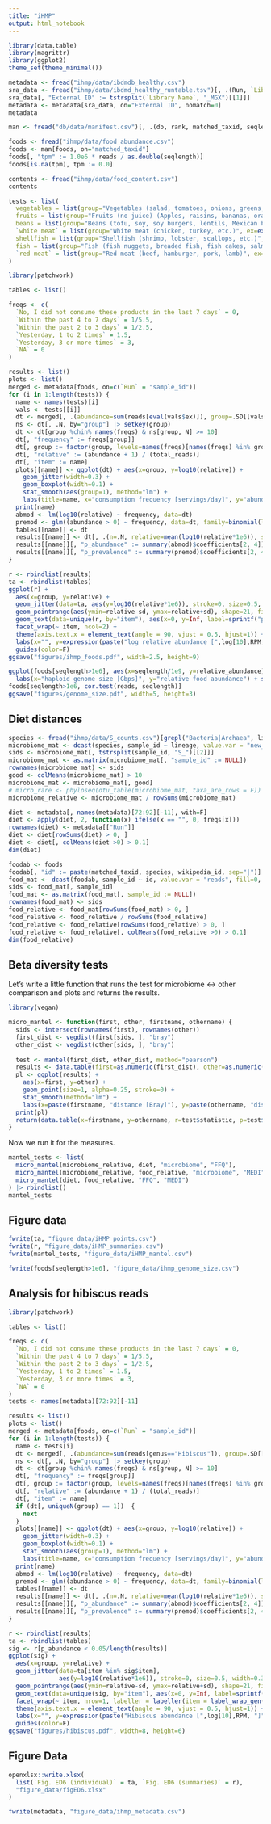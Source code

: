 ```yaml
---
title: "iHMP"
output: html_notebook
---
```


```r
library(data.table)
library(magrittr)
library(ggplot2)
theme_set(theme_minimal())

metadata <- fread("ihmp/data/ibdmdb_healthy.csv")
sra_data <- fread("ihmp/data/ibdmd_healthy_runtable.tsv")[, .(Run, `Library Name`)]
sra_data[, "External ID" := tstrsplit(`Library Name`, "_MGX")[[1]]]
metadata <- metadata[sra_data, on="External ID", nomatch=0]
metadata
```

```r
man <- fread("db/data/manifest.csv")[, .(db, rank, matched_taxid, seqlength)]

foods <- fread("ihmp/data/food_abundance.csv")
foods <- man[foods, on="matched_taxid"]
foods[, "tpm" := 1.0e6 * reads / as.double(seqlength)]
foods[is.na(tpm), tpm := 0.0]

contents <- fread("ihmp/data/food_content.csv")
contents
```

```r
tests <- list(
  vegetables = list(group="Vegetables (salad, tomatoes, onions, greens, carrots, peppers, green beans, etc)", ex=expression(food_group == "Vegetables")),
  fruits = list(group="Fruits (no juice) (Apples, raisins, bananas, oranges, strawberries, blueberries", ex=expression(food_group == "Fruits")),
  beans = list(group="Beans (tofu, soy, soy burgers, lentils, Mexican beans, lima beans etc)", ex=expression(food_subgroup == "Beans")),
  `white meat` = list(group="White meat (chicken, turkey, etc.)", ex=expression(food_subgroup == "Poultry")),
  shellfish = list(group="Shellfish (shrimp, lobster, scallops, etc.)", ex=expression(food_subgroup %chin% c("Mollusks", "Crustaceans"))),
  fish = list(group="Fish (fish nuggets, breaded fish, fish cakes, salmon, tuna, etc.)", ex=expression(food_subgroup == "Fishes")),
  `red meat` = list(group="Red meat (beef, hamburger, pork, lamb)", ex=expression(food_subgroup %chin% c("Swine", "Bovines", "Caprae")))
)
```



```r
library(patchwork)

tables <- list()

freqs <- c(
  `No, I did not consume these products in the last 7 days` = 0,
  `Within the past 4 to 7 days` = 1/5.5,
  `Within the past 2 to 3 days` = 1/2.5,
  `Yesterday, 1 to 2 times` = 1.5,                                
  `Yesterday, 3 or more times` = 3,
  `NA` = 0
)

results <- list()
plots <- list()
merged <- metadata[foods, on=c(`Run` = "sample_id")]
for (i in 1:length(tests)) {
  name <- names(tests)[i]
  vals <- tests[[i]]
  dt <- merged[, .(abundance=sum(reads[eval(vals$ex)]), group=.SD[[vals$group]][1], total_reads=total_reads[1]), by="External ID"]
  ns <- dt[, .N, by="group"] |> setkey(group)
  dt <- dt[group %chin% names(freqs) & ns[group, N] >= 10]
  dt[, "frequency" := freqs[group]]
  dt[, group := factor(group, levels=names(freqs)[names(freqs) %in% group])]
  dt[, "relative" := (abundance + 1) / (total_reads)]
  dt[, "item" := name]
  plots[[name]] <- ggplot(dt) + aes(x=group, y=log10(relative)) + 
    geom_jitter(width=0.3) + 
    geom_boxplot(width=0.1) + 
    stat_smooth(aes(group=1), method="lm") + 
    labs(title=name, x="consumption frequency [servings/day]", y="abundance")
  print(name)
  abmod <- lm(log10(relative) ~ frequency, data=dt)
  premod <- glm((abundance > 0) ~ frequency, data=dt, family=binomial(link="logit"))
  tables[[name]] <- dt
  results[[name]] <- dt[, .(n=.N, relative=mean(log10(relative*1e6)), sd=sd(log10(relative*1e6)), detected=sum(abundance > 0), item=name), by="group"]
  results[[name]][, "p_abundance" := summary(abmod)$coefficients[2, 4]]
  results[[name]][, "p_prevalence" := summary(premod)$coefficients[2, 4]]
}
```

```r
r <- rbindlist(results)
ta <- rbindlist(tables)
ggplot(r) +
  aes(x=group, y=relative) +
  geom_jitter(data=ta, aes(y=log10(relative*1e6)), stroke=0, size=0.5, width=0.3) +
  geom_pointrange(aes(ymin=relative-sd, ymax=relative+sd), shape=21, fill="white") +
  geom_text(data=unique(r, by="item"), aes(x=0, y=Inf, label=sprintf("p[lm]=%.2g\np[logit]=%.2g", p_abundance, p_prevalence)), size=3, vjust=1, hjust=0, nudge_y=0.5) +
  facet_wrap(~ item, ncol=2) +
  theme(axis.text.x = element_text(angle = 90, vjust = 0.5, hjust=1)) +
  labs(x="", y=expression(paste("log relative abundance [",log[10],RPM, "]"))) +
  guides(color=F)
ggsave("figures/ihmp_foods.pdf", width=2.5, height=9)
```


```r
ggplot(foods[seqlength>1e6], aes(x=seqlength/1e9, y=relative_abundance)) + geom_point() + stat_smooth(method="lm", color="tomato") +
  labs(x="haploid genome size [Gbps]", y="relative food abundance") + scale_x_log10() + scale_y_log10()
foods[seqlength>1e6, cor.test(reads, seqlength)]
ggsave("figures/genome_size.pdf", width=5, height=3)
``` 

## Diet distances

```r
species <- fread("ihmp/data/S_counts.csv")[grepl("Bacteria|Archaea", lineage)]
microbiome_mat <- dcast(species, sample_id ~ lineage, value.var = "new_est_reads", fill=0, fun.aggregate = sum)
sids <- microbiome_mat[, tstrsplit(sample_id, "S_")[[2]]]
microbiome_mat <- as.matrix(microbiome_mat[, "sample_id" := NULL])
rownames(microbiome_mat) <- sids
good <- colMeans(microbiome_mat) > 10
microbiome_mat <- microbiome_mat[, good]
# micro_rare <- phyloseq(otu_table(microbiome_mat, taxa_are_rows = F)) |> rarefy_even_depth(100000) |> otu_table()
microbiome_relative <- microbiome_mat / rowSums(microbiome_mat)
```

```r
diet <- metadata[, names(metadata)[72:92][-11], with=F]
diet <- apply(diet, 2, function(x) ifelse(x == "", 0, freqs[x]))
rownames(diet) <- metadata[["Run"]]
diet <- diet[rowSums(diet) > 0, ]
diet <- diet[, colMeans(diet >0) > 0.1]
dim(diet)
```

```r
foodab <- foods
foodab[, "id" := paste(matched_taxid, species, wikipedia_id, sep="|")]
food_mat <- dcast(foodab, sample_id ~ id, value.var = "reads", fill=0, fun.aggregate = sum)
sids <- food_mat[, sample_id]
food_mat <- as.matrix(food_mat[, sample_id := NULL])
rownames(food_mat) <- sids
food_relative <- food_mat[rowSums(food_mat) > 0, ]
food_relative <- food_relative / rowSums(food_relative)
food_relative <- food_relative[rowSums(food_relative) > 0, ]
food_relative <- food_relative[, colMeans(food_relative >0) > 0.1]
dim(food_relative)
```

## Beta diversity tests

Let's write a little function that runs the test for microbiome <-> other comparison and
plots and returns the results.

```r
library(vegan)

micro_mantel <- function(first, other, firstname, othername) {
  sids <- intersect(rownames(first), rownames(other))
  first_dist <- vegdist(first[sids, ], "bray")
  other_dist <- vegdist(other[sids, ], "bray")
  
  test <- mantel(first_dist, other_dist, method="pearson")
  results <- data.table(first=as.numeric(first_dist), other=as.numeric(other_dist))
  pl <- ggplot(results) +
    aes(x=first, y=other) +
    geom_point(size=1, alpha=0.25, stroke=0) +
    stat_smooth(method="lm") +
    labs(x=paste(firstname, "distance [Bray]"), y=paste(othername, "distance [Bray]"))
  print(pl)
  return(data.table(x=firstname, y=othername, r=test$statistic, p=test$signif, perms=tests$permutations))
}
```

Now we run it for the measures.

```r
mantel_tests <- list(
  micro_mantel(microbiome_relative, diet, "microbiome", "FFQ"),
  micro_mantel(microbiome_relative, food_relative, "microbiome", "MEDI"),
  micro_mantel(diet, food_relative, "FFQ", "MEDI")
) |> rbindlist()
mantel_tests
```

## Figure data

```r
fwrite(ta, "figure_data/iHMP_points.csv")
fwrite(r, "figure_data/iHMP_summaries.csv")
fwrite(mantel_tests, "figure_data/iHMP_mantel.csv")

fwrite(foods[seqlength>1e6], "figure_data/ihmp_genome_size.csv")
```

## Analysis for hibiscus reads

```r
library(patchwork)

tables <- list()

freqs <- c(
  `No, I did not consume these products in the last 7 days` = 0,
  `Within the past 4 to 7 days` = 1/5.5,
  `Within the past 2 to 3 days` = 1/2.5,
  `Yesterday, 1 to 2 times` = 1.5,                                
  `Yesterday, 3 or more times` = 3,
  `NA` = 0
)
tests <- names(metadata)[72:92][-11]

results <- list()
plots <- list()
merged <- metadata[foods, on=c(`Run` = "sample_id")]
for (i in 1:length(tests)) {
  name <- tests[i]
  dt <- merged[, .(abundance=sum(reads[genus=="Hibiscus"]), group=.SD[[name]][1], total_reads=total_reads[1]), by="External ID"]
  ns <- dt[, .N, by="group"] |> setkey(group)
  dt <- dt[group %chin% names(freqs) & ns[group, N] >= 10]
  dt[, "frequency" := freqs[group]]
  dt[, group := factor(group, levels=names(freqs)[names(freqs) %in% group])]
  dt[, "relative" := (abundance + 1) / (total_reads)]
  dt[, "item" := name]
  if (dt[, uniqueN(group) == 1])  {
    next
  }
  plots[[name]] <- ggplot(dt) + aes(x=group, y=log10(relative)) + 
    geom_jitter(width=0.3) + 
    geom_boxplot(width=0.1) + 
    stat_smooth(aes(group=1), method="lm") + 
    labs(title=name, x="consumption frequency [servings/day]", y="abundance")
  print(name)
  abmod <- lm(log10(relative) ~ frequency, data=dt)
  premod <- glm((abundance > 0) ~ frequency, data=dt, family=binomial(link="logit"))
  tables[[name]] <- dt
  results[[name]] <- dt[, .(n=.N, relative=mean(log10(relative*1e6)), sd=sd(log10(relative*1e6)), detected=sum(abundance > 0), item=name), by="group"]
  results[[name]][, "p_abundance" := summary(abmod)$coefficients[2, 4]]
  results[[name]][, "p_prevalence" := summary(premod)$coefficients[2, 4]]
}
```

```r
r <- rbindlist(results)
ta <- rbindlist(tables)
sig <- r[p_abundance < 0.05/length(results)]
ggplot(sig) +
  aes(x=group, y=relative) +
  geom_jitter(data=ta[item %in% sig$item], 
              aes(y=log10(relative*1e6)), stroke=0, size=0.5, width=0.3) +
  geom_pointrange(aes(ymin=relative-sd, ymax=relative+sd), shape=21, fill="white") +
  geom_text(data=unique(sig, by="item"), aes(x=0, y=Inf, label=sprintf("p[lm]=%.2g\np[logit]=%.2g", p_abundance, p_prevalence)), size=3, vjust=1, hjust=0, nudge_y=0.5) +
  facet_wrap(~ item, nrow=1, labeller = labeller(item = label_wrap_gen(40))) +
  theme(axis.text.x = element_text(angle = 90, vjust = 0.5, hjust=1)) +
  labs(x="", y=expression(paste("Hibiscus abundance [",log[10],RPM, "]"))) +
  guides(color=F)
ggsave("figures/hibiscus.pdf", width=8, height=6)
```

## Figure Data

```r
openxlsx::write.xlsx(
  list(`Fig. ED6 (individual)` = ta, `Fig. ED6 (summaries)` = r),
  "figure_data/figED6.xlsx"
)

fwrite(metadata, "figure_data/ihmp_metadata.csv")
```